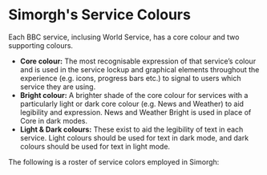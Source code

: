 
<Meta title="docs/ux/colors/service" />

# Simorgh's Service Colours

Each BBC service, inclusing World Service, has a core colour and two supporting colours.

- **Core colour:** The most recognisable expression of that service’s colour and is used in the service lockup and graphical elements throughout the experience (e.g. icons, progress bars etc.) to signal to users which service they are using.
- **Bright colour:** A brighter shade of the core colour for services with a particularly light or dark core colour (e.g. News and Weather) to aid legibility and expression. News and Weather Bright is used in place of Core in dark modes.
- **Light & Dark colours:** These exist to aid the legibility of text in each service. Light colours should be used for text in dark mode, and dark colours should be used for text in light mode.

The following is a roster of service colors employed in Simorgh:

<ThemeProvider service="news">
  <ColorList COLORS={SERVICE} />
</ThemeProvider>
